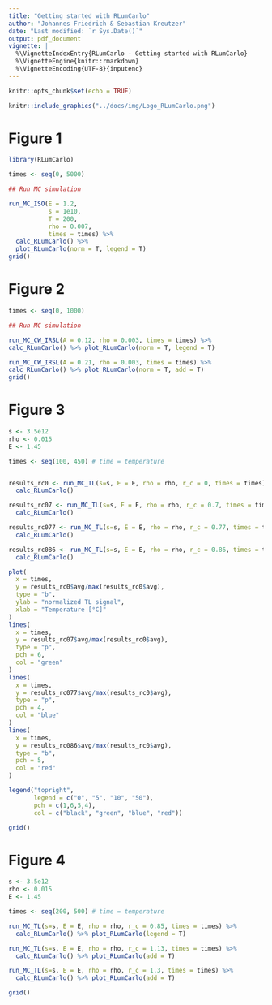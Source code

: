 ```yaml
---
title: "Getting started with RLumCarlo"
author: "Johannes Friedrich & Sebastian Kreutzer"
date: "Last modified: `r Sys.Date()`"
output: pdf_document
vignette: |
  %\VignetteIndexEntry{RLumCarlo - Getting started with RLumCarlo}         
  %\VignetteEngine{knitr::rmarkdown}
  %\VignetteEncoding{UTF-8}{inputenc}
---
```


```r
knitr::opts_chunk$set(echo = TRUE)
```

```r
knitr::include_graphics("../docs/img/Logo_RLumCarlo.png")
```

# Figure 1

```r
library(RLumCarlo)

times <- seq(0, 5000)

## Run MC simulation

run_MC_ISO(E = 1.2,
           s = 1e10,
           T = 200,
           rho = 0.007,
           times = times) %>%
  calc_RLumCarlo() %>%
  plot_RLumCarlo(norm = T, legend = T)
grid()
```


# Figure 2

```r
times <- seq(0, 1000)

## Run MC simulation

run_MC_CW_IRSL(A = 0.12, rho = 0.003, times = times) %>%
calc_RLumCarlo() %>% plot_RLumCarlo(norm = T, legend = T)

run_MC_CW_IRSL(A = 0.21, rho = 0.003, times = times) %>%
calc_RLumCarlo() %>% plot_RLumCarlo(norm = T, add = T)
grid()
```

# Figure 3

```r

s <- 3.5e12
rho <- 0.015
E <- 1.45

times <- seq(100, 450) # time = temperature


results_rc0 <- run_MC_TL(s=s, E = E, rho = rho, r_c = 0, times = times) %>% 
  calc_RLumCarlo()

results_rc07 <- run_MC_TL(s=s, E = E, rho = rho, r_c = 0.7, times = times) %>% 
  calc_RLumCarlo()

results_rc077 <- run_MC_TL(s=s, E = E, rho = rho, r_c = 0.77, times = times) %>% 
  calc_RLumCarlo()

results_rc086 <- run_MC_TL(s=s, E = E, rho = rho, r_c = 0.86, times = times) %>% 
  calc_RLumCarlo()
```

```r

plot(
  x = times,
  y = results_rc0$avg/max(results_rc0$avg),
  type = "b",
  ylab = "normalized TL signal",
  xlab = "Temperature [°C]"
)
lines(
  x = times,
  y = results_rc07$avg/max(results_rc0$avg),
  type = "p",
  pch = 6,
  col = "green"
)
lines(
  x = times,
  y = results_rc077$avg/max(results_rc0$avg),
  type = "p",
  pch = 4,
  col = "blue"
)
lines(
  x = times,
  y = results_rc086$avg/max(results_rc0$avg),
  type = "b",
  pch = 5,
  col = "red"
)

legend("topright",
       legend = c("0", "5", "10", "50"),
       pch = c(1,6,5,4),
       col = c("black", "green", "blue", "red"))

grid()
```

# Figure 4

```r

s <- 3.5e12
rho <- 0.015
E <- 1.45

times <- seq(200, 500) # time = temperature

run_MC_TL(s=s, E = E, rho = rho, r_c = 0.85, times = times) %>%
  calc_RLumCarlo() %>% plot_RLumCarlo(legend = T)

run_MC_TL(s=s, E = E, rho = rho, r_c = 1.13, times = times) %>%
  calc_RLumCarlo() %>% plot_RLumCarlo(add = T)

run_MC_TL(s=s, E = E, rho = rho, r_c = 1.3, times = times) %>%
  calc_RLumCarlo() %>% plot_RLumCarlo(add = T)

grid()
```
